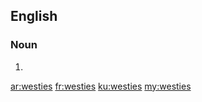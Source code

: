 {{also|Westies}}
==English==

===Noun===
{{head|en|plural}}

# {{plural of|westie|lang=en|nocat=1}}

[[ar:westies]]
[[fr:westies]]
[[ku:westies]]
[[my:westies]]